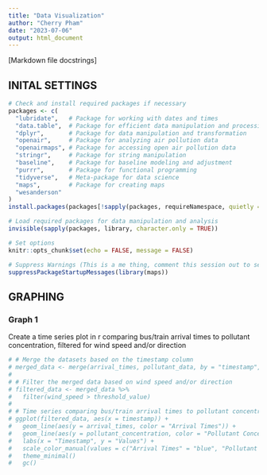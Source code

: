 ```yaml
---
title: "Data Visualization"
author: "Cherry Pham"
date: "2023-07-06"
output: html_document
---
```


[Markdown file docstrings]

## INITAL SETTINGS

```r
# Check and install required packages if necessary
packages <- c(
  "lubridate",   # Package for working with dates and times
  "data.table",  # Package for efficient data manipulation and processing
  "dplyr",       # Package for data manipulation and transformation
  "openair",     # Package for analyzing air pollution data
  "openairmaps", # Package for accessing open air pollution data
  "stringr",     # Package for string manipulation
  "baseline",    # Package for baseline modeling and adjustment
  "purrr",       # Package for functional programming
  "tidyverse",   # Meta-package for data science
  "maps",        # Package for creating maps
  "wesanderson"
)
install.packages(packages[!sapply(packages, requireNamespace, quietly = TRUE)])

# Load required packages for data manipulation and analysis
invisible(sapply(packages, library, character.only = TRUE))

# Set options
knitr::opts_chunk$set(echo = FALSE, message = FALSE)

# Suppress Warnings (This is a me thing, comment this session out to see the conflicting functions)
suppressPackageStartupMessages(library(maps))
```

## GRAPHING

### Graph 1

Create a time series plot in r comparing bus/train arrival times to pollutant concentration, filtered for wind speed and/or direction

```r
# # Merge the datasets based on the timestamp column
# merged_data <- merge(arrival_times, pollutant_data, by = "timestamp", all = TRUE)
# 
# # Filter the merged data based on wind speed and/or direction
# filtered_data <- merged_data %>%
#   filter(wind_speed > threshold_value)
# 
# # Time series comparing bus/train arrival times to pollutant concentration
# ggplot(filtered_data, aes(x = timestamp)) +
#   geom_line(aes(y = arrival_times, color = "Arrival Times")) +
#   geom_line(aes(y = pollutant_concentration, color = "Pollutant Concentration")) +
#   labs(x = "Timestamp", y = "Values") +
#   scale_color_manual(values = c("Arrival Times" = "blue", "Pollutant Concentration" = "red")) +
#   theme_minimal()
#   gc()
```
